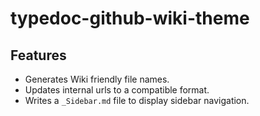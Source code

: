 
# typedoc-github-wiki-theme

<PackageDescription pjson={pjson}></PackageDescription>

## Features

- Generates Wiki friendly file names.
- Updates internal urls to a compatible format.
- Writes a `_Sidebar.md` file to display sidebar navigation.
